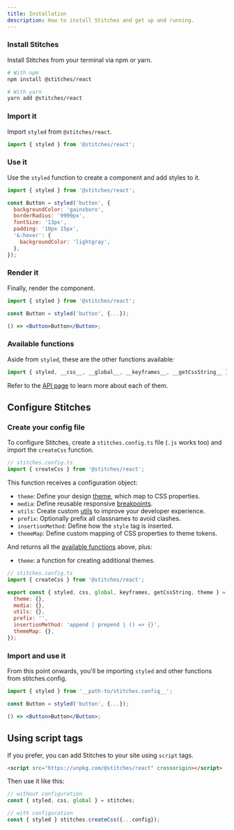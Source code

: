 ```yaml
---
title: Installation
description: How to install Stitches and get up and running.
---
```


### Install Stitches

Install Stitches from your terminal via npm or yarn.

```bash
# With npm
npm install @stitches/react

# With yarn
yarn add @stitches/react
```

### Import it

Import `styled` from `@stitches/react`.

```js
import { styled } from '@stitches/react';
```

### Use it

Use the `styled` function to create a component and add styles to it.

```jsx line=3-11
import { styled } from '@stitches/react';

const Button = styled('button', {
  backgroundColor: 'gainsboro',
  borderRadius: '9999px',
  fontSize: '13px',
  padding: '10px 15px',
  '&:hover': {
    backgroundColor: 'lightgray',
  },
});
```

### Render it

Finally, render the component.

<Preview>
  <DemoButton />
</Preview>

```jsx line=5
import { styled } from '@stitches/react';

const Button = styled('button', {...});

() => <Button>Button</Button>;
```

### Available functions

Aside from `styled`, these are the other functions available:

```jsx
import { styled, __css__, __global__, __keyframes__, __getCssString__ } from '@stitches/react';
```

Refer to the [API page](/docs/api) to learn more about each of them.

## Configure Stitches

### Create your config file

To configure Stitches, create a `stitches.config.ts` file (`.js` works too) and import the `createCss` function.

```jsx
// stitches.config.ts
import { createCss } from '@stitches/react';
```

This function receives a configuration object:

- `theme`: Define your design [theme](/docs/tokens), which map to CSS properties.
- `media`: Define reusable responsive [breakpoints](/docs/breakpoints).
- `utils`: Create custom [utils](/docs/utils) to improve your developer experience.
- `prefix`: Optionally prefix all classnames to avoid clashes.
- `insertionMethod`: Define how the `style` tag is inserted.
- `themeMap`: Define custom mapping of CSS properties to theme tokens.

And returns all the [available functions](./installation#available-functions) above, plus:

- `theme`: a function for creating additional themes.

```js
// stitches.config.ts
import { createCss } from '@stitches/react';

export const { styled, css, global, keyframes, getCssString, theme } = createCss({
  theme: {},
  media: {},
  utils: {},
  prefix: '',
  insertionMethod: 'append | prepend | () => {}',
  themeMap: {},
});
```

### Import and use it

From this point onwards, you'll be importing `styled` and other functions from <H id="one" index="1">stitches.config</H>.

<Preview>
  <DemoButton />
</Preview>

```jsx id=one line=1
import { styled } from '__path-to/stitches.config__';

const Button = styled('button', {...});

() => <Button>Button</Button>;
```

## Using script tags

If you prefer, you can add Stitches to your site using `script` tags.

```html
<script src="https://unpkg.com/@stitches/react" crossorigin></script>
```

Then use it like this:

```jsx
// without configuration
const { styled, css, global } = stitches;

// with configuration
const { styled } stitches.createCss({...config});
```
